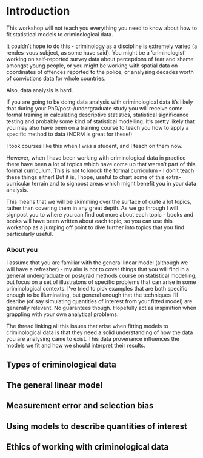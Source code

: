 # Introduction

This workshop will not teach you everything you need to know about how to fit statistical models to criminological data.

It couldn't hope to do this - criminology as a discipline is extremely varied (a rendes-vous subject, as some have said). You might be a 'criminologist' working on self-reported survey data about perceptions of fear and shame amongst young people, or you might be working with spatial data on coordinates of offences reported to the police, or analysing decades worth of convictions data for whole countries.

Also, data analysis is hard.

If you are going to be doing data analysis with criminological data it's likely that during your PhD/post-/undergraduate study you will receive some formal training in calculating descriptive statistics, statistical significance testing and probably some kind of statistical modelling. It's pretty likely that you may also have been on a training course to teach you how to apply a specific method to data (NCRM is great for these!)

I took courses like this when I was a student, and I teach on them now.

However, when I have been working with criminological data in practice there have been a lot of topics which have come up that weren't part of this formal curriculum. This is not to knock the formal curriculum - I don't teach these things either! But it is, I hope, useful to chart some of this extra-curricular terrain and to signpost areas which might benefit you in your data analysis.

This means that we will be skimming over the surface of quite a lot topics, rather than covering them in any great depth. As we go through I will signpost you to where you can find out more about each topic - books and books will have been written about each topic, so you can use this workshop as a jumping off point to dive further into topics that you find particularly useful.


### About you

I assume that you are familiar with the general linear model (although we will have a refresher) - my aim is not to cover things that you will find in a general undergraduate or postgrad methods course on statistical modelling, but focus on a set of illustratons of specific problems that can arise in some criminological contexts. I've tried to pick examples that are both specific enough to be illuminating, but general enough that the techniques I'll desribe (of say simulating quantities of interest from your fitted model) are generally relevant. No guarantees though. Hopefully act as inspiration when grappling with your own analytical problems.

The thread linking all this issues that arise when fitting models to criminological data is that they need a solid understanding of how the data you are analysing came to exist. This data provenance influences the models we fit and how we should interpret their results.


## Types of criminological data



## The general linear model



## Measurement error and selection bias



## Using models to describe quantities of interest



## Ethics of working with criminological data


